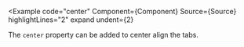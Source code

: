 
<Example
  code="center"
  Component={Component}
  Source={Source}
  highlightLines="2"
  expand
  undent={2}
>
  The `center` property can be added to center align the tabs.
</Example>
